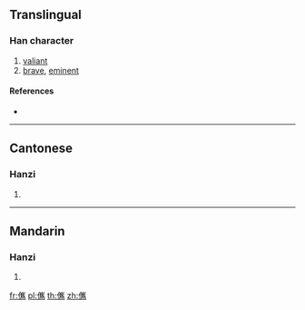 {{character info/new}}
==Translingual==

===Han character===
{{Han char|rn=9|rad=人|as=15|sn=17|four=|canj=OUOS|ids=⿰亻嶲}}

# [[valiant]]
# [[brave]], [[eminent]]

====References====
* {{Han ref|kx=0120.190|hdz=10235.040|uh=349E|ud=13470}}

----

==Cantonese==

===Hanzi===
{{yue-hanzi|jyut=[[zeon3]]|y=jeun3}}

# {{defn|lang=yue|sort=人15}}

----

==Mandarin==

===Hanzi===
{{cmn-hanzi|pin=[[jùn]] ([[jun4]]), [[kě]] ([[ke3]])|wg=chün<sup>4</sup>, k'o<sup>3</sup>}}

# {{defn|lang=cmn|sort=人15}}

[[fr:㒞]]
[[pl:㒞]]
[[th:㒞]]
[[zh:㒞]]